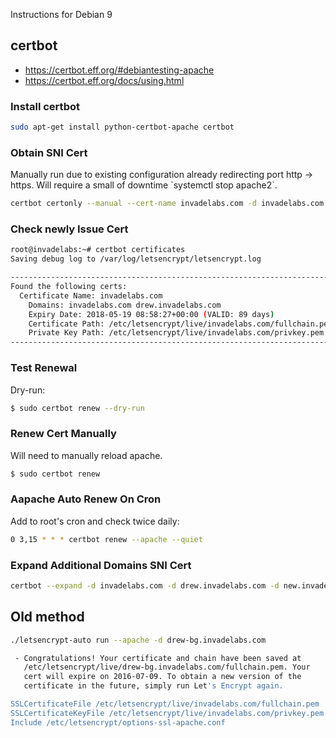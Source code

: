 Instructions for Debian 9
== certbot ==
* https://certbot.eff.org/#debiantesting-apache
* https://certbot.eff.org/docs/using.html

=== Install certbot ===
<syntaxhighlight lang=bash>
sudo apt-get install python-certbot-apache certbot
</syntaxhighlight>

=== Obtain SNI Cert ===
Manually run due to existing configuration already redirecting port http -> https. Will require a small of downtime `systemctl stop apache2`.
<syntaxhighlight lang=bash>
certbot certonly --manual --cert-name invadelabs.com -d invadelabs.com -d drew.invadelabs.com -m drew@invadelabs.com --agree-tos
</syntaxhighlight>

=== Check newly Issue Cert ===
<syntaxhighlight lang=bash>
root@invadelabs:~# certbot certificates
Saving debug log to /var/log/letsencrypt/letsencrypt.log

-------------------------------------------------------------------------------
Found the following certs:
  Certificate Name: invadelabs.com
    Domains: invadelabs.com drew.invadelabs.com
    Expiry Date: 2018-05-19 08:58:27+00:00 (VALID: 89 days)
    Certificate Path: /etc/letsencrypt/live/invadelabs.com/fullchain.pem
    Private Key Path: /etc/letsencrypt/live/invadelabs.com/privkey.pem
-------------------------------------------------------------------------------
</syntaxhighlight>

=== Test Renewal ===
Dry-run:
<syntaxhighlight lang=bash>
$ sudo certbot renew --dry-run
</syntaxhighlight>

=== Renew Cert Manually ===
Will need to manually reload apache.
<syntaxhighlight lang=bash>
$ sudo certbot renew
</syntaxhighlight>

=== Aapache Auto Renew On Cron ===
Add to root's cron and check twice daily:
<syntaxhighlight lang=bash>
0 3,15 * * * certbot renew --apache --quiet 
</syntaxhighlight>

=== Expand Additional Domains SNI Cert ===
<syntaxhighlight lang=bash>
certbot --expand -d invadelabs.com -d drew.invadelabs.com -d new.invadelabs.com
</syntaxhighlight>

== Old method ==
<syntaxhighlight lang=bash>
./letsencrypt-auto run --apache -d drew-bg.invadelabs.com

 - Congratulations! Your certificate and chain have been saved at
   /etc/letsencrypt/live/drew-bg.invadelabs.com/fullchain.pem. Your
   cert will expire on 2016-07-09. To obtain a new version of the
   certificate in the future, simply run Let's Encrypt again.

SSLCertificateFile /etc/letsencrypt/live/invadelabs.com/fullchain.pem
SSLCertificateKeyFile /etc/letsencrypt/live/invadelabs.com/privkey.pem
Include /etc/letsencrypt/options-ssl-apache.conf
</syntaxhighlight>